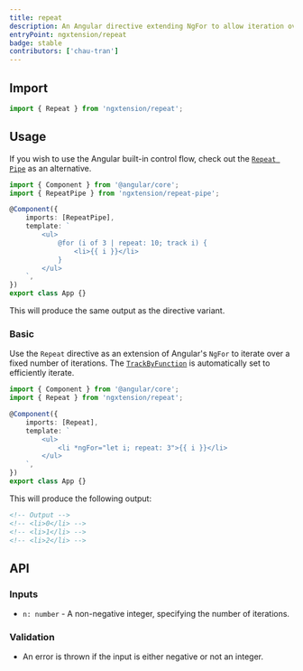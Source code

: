 ```yaml
---
title: repeat
description: An Angular directive extending NgFor to allow iteration over a fixed number of iterations.
entryPoint: ngxtension/repeat
badge: stable
contributors: ['chau-tran']
---
```



## Import

```ts
import { Repeat } from 'ngxtension/repeat';
```

## Usage

<Aside type="tip">

If you wish to use the Angular built-in control flow, check out the [`Repeat Pipe`](/utilities/pipes/repeat) as an alternative.

```ts
import { Component } from '@angular/core';
import { RepeatPipe } from 'ngxtension/repeat-pipe';

@Component({
	imports: [RepeatPipe],
	template: `
		<ul>
			@for (i of 3 | repeat: 10; track i) {
				<li>{{ i }}</li>
			}
		</ul>
	`,
})
export class App {}
```

This will produce the same output as the directive variant.

</Aside>

### Basic

Use the `Repeat` directive as an extension of Angular's `NgFor` to iterate over a fixed number of iterations. The [`TrackByFunction`](https://angular.io/api/core/TrackByFunction) is automatically set to efficiently iterate.

```ts
import { Component } from '@angular/core';
import { Repeat } from 'ngxtension/repeat';

@Component({
	imports: [Repeat],
	template: `
		<ul>
			<li *ngFor="let i; repeat: 3">{{ i }}</li>
		</ul>
	`,
})
export class App {}
```

This will produce the following output:

```html
<!-- Output -->
<!-- <li>0</li> -->
<!-- <li>1</li> -->
<!-- <li>2</li> -->
```

## API

### Inputs

- `n: number` - A non-negative integer, specifying the number of iterations.

### Validation

- An error is thrown if the input is either negative or not an integer.
